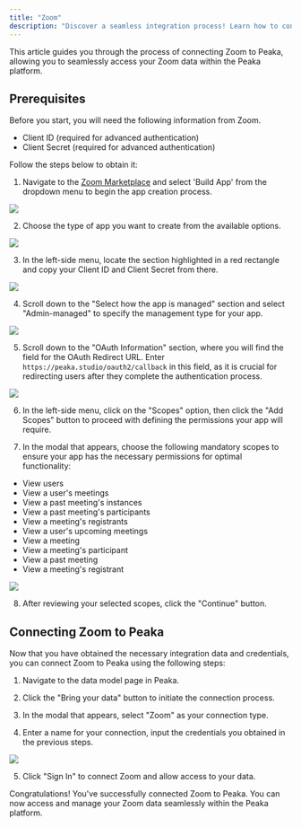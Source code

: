 ```yaml
---
title: "Zoom"
description: "Discover a seamless integration process! Learn how to connect Zoom to Peaka effortlessly for streamlined transactions."
---
```


This article guides you through the process of connecting Zoom to Peaka, allowing you to seamlessly access your Zoom data within the Peaka platform.

## Prerequisites

Before you start, you will need the following information from Zoom.

- Client ID (required for advanced authentication)
- Client Secret (required for advanced authentication)

Follow the steps below to obtain it:

1. Navigate to the [Zoom Marketplace](https://marketplace.zoom.us/) and select 'Build App' from the dropdown menu to begin the app creation process.

<img src="https://cdn.peaka.com/integrations/zoom-1.png" />

2. Choose the type of app you want to create from the available options.

<img src="https://cdn.peaka.com/integrations/zoom-2.png" />

3. In the left-side menu, locate the section highlighted in a red rectangle and copy your Client ID and Client Secret from there.

<img src="https://cdn.peaka.com/integrations/zoom-3.png" />

4. Scroll down to the "Select how the app is managed" section and select "Admin-managed" to specify the management type for your app.

<img src="https://cdn.peaka.com/integrations/zoom-4.png" />

5. Scroll down to the "OAuth Information" section, where you will find the field for the OAuth Redirect URL. Enter `https://peaka.studio/oauth2/callback` in this field, as it is crucial for redirecting users after they complete the authentication process.

<img src="https://cdn.peaka.com/integrations/zoom-5.png" />

6. In the left-side menu, click on the "Scopes" option, then click the "Add Scopes" button to proceed with defining the permissions your app will require.

7. In the modal that appears, choose the following mandatory scopes to ensure your app has the necessary permissions for optimal functionality:

- View users
- View a user's meetings
- View a past meeting's instances
- View a past meeting's participants
- View a meeting's registrants
- View a user's upcoming meetings
- View a meeting
- View a meeting's participant
- View a past meeting
- View a meeting's registrant

<img src="https://cdn.peaka.com/integrations/zoom-6.png" />

8. After reviewing your selected scopes, click the "Continue" button.

## Connecting Zoom to Peaka

Now that you have obtained the necessary integration data and credentials, you can connect Zoom to Peaka using the following steps:

1. Navigate to the data model page in Peaka.

2. Click the "Bring your data" button to initiate the connection process.

3. In the modal that appears, select "Zoom" as your connection type.

4. Enter a name for your connection, input the credentials you obtained in the previous steps.

<img src="https://cdn.peaka.com/integrations/zoom-7.png" />

5. Click "Sign In" to connect Zoom and allow access to your data.

Congratulations! You've successfully connected Zoom to Peaka. You can now access and manage your Zoom data seamlessly within the Peaka platform.
